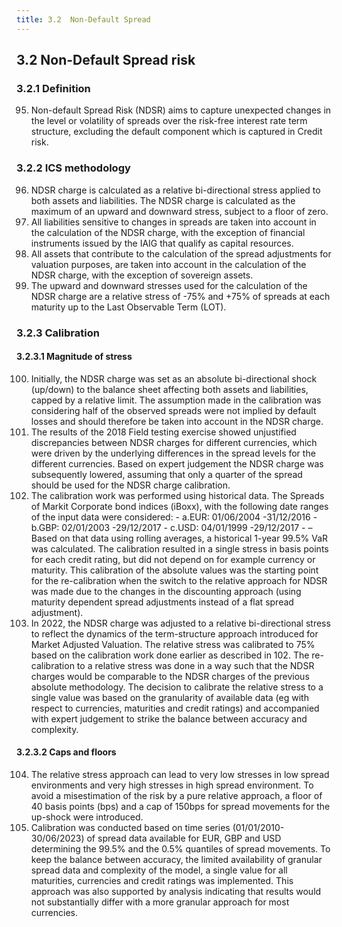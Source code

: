 ```yaml
---
title: 3.2  Non-Default Spread 
---
```

## 3.2  Non-Default Spread risk
### 3.2.1  Definition
95. Non-default Spread Risk (NDSR) aims to capture unexpected changes in the level or volatility of spreads over the risk-free interest rate term structure, excluding the default component which is captured in Credit risk.

### 3.2.2  ICS methodology
96. NDSR charge is calculated as a relative bi-directional stress applied to both assets and liabilities. The NDSR charge is calculated as the maximum of an upward and downward stress, subject to a floor of zero.
97. All liabilities sensitive to changes in spreads are taken into account in the calculation of the NDSR charge, with the exception of financial instruments issued by the IAIG that qualify as capital resources.
98. All assets that contribute to the calculation of the spread adjustments for valuation purposes, are taken into account in the calculation of the NDSR charge, with the exception of sovereign assets.
99. The upward and downward stresses used for the calculation of the NDSR charge are a relative stress of -75% and +75% of spreads at each maturity up to the Last Observable Term (LOT).

### 3.2.3  Calibration
#### 3.2.3.1  Magnitude of stress
100. Initially, the NDSR charge was set as an absolute bi-directional shock (up/down) to the balance sheet affecting both assets and liabilities, capped by a relative limit. The assumption made in the calibration was considering half of the observed spreads were not implied by default losses and should therefore be taken into account in the NDSR charge.
101. The results of the 2018 Field testing exercise showed unjustified discrepancies between NDSR charges for different currencies, which were driven by the underlying differences in the spread levels for the different currencies. Based on expert judgement<GTooltipIcon desc="Various studies came to very different results to the proportion of the spread that is attributable to default. Eg. “The Components of Corporate Credit Spreads: Default, Recovery, Tax, Jumps, Liquidity, and Market Factors” state numbers as low as 5%, while “Dissecting Corporate Bonds and CDS Spreads” provides numbers as high as 47%. In addition, the proportion also seems to change strongly over time. “Default risk in corporate yield spreads” states that for some time periods it can even reach 73.79% for Baa bonds."/> the NDSR charge was subsequently lowered, assuming that only a quarter of the spread should be used for the NDSR charge calibration.
102. The calibration work was performed using historical data. The Spreads of Markit Corporate bond indices (iBoxx), with the following date ranges of the input data were considered:
    - a.EUR: 01/06/2004 -31/12/2016
    - b.GBP: 02/01/2003 -29/12/2017
    - c.USD: 04/01/1999 -29/12/2017
    - – Based on that data using rolling averages, a historical 1-year 99.5% VaR was calculated. The calibration resulted in a single stress in basis points for each credit rating, but did not depend on for example currency or maturity. This calibration of the absolute values was the starting point for the re-calibration when the switch to the relative approach for NDSR was made due to the changes in the discounting approach (using maturity dependent spread adjustments instead of a flat spread adjustment).
103. In 2022, the NDSR charge was adjusted to a relative bi-directional stress to reflect the dynamics of the term-structure approach introduced for Market Adjusted Valuation. The relative stress was calibrated to 75% based on the calibration work done earlier as described in 102. The re-calibration to a relative stress was done in a way such that the NDSR charges would be comparable to the NDSR charges of the previous absolute methodology. The decision to calibrate the relative stress to a single value was based on the granularity of available data (eg with respect to currencies, maturities and credit ratings) and accompanied with expert judgement to strike the balance between accuracy and complexity.

#### 3.2.3.2  Caps and floors
104. The relative stress approach can lead to very low stresses in low spread environments and very high stresses in high spread environment. To avoid a misestimation of the risk by a pure relative approach, a floor of 40 basis points (bps) and a cap of 150bps for spread movements for the up-shock were introduced.
105. Calibration was conducted based on time series (01/01/2010-30/06/2023) of spread data available for EUR, GBP and USD determining the 99.5% and the 0.5% quantiles of spread movements. To keep the balance between accuracy, the limited availability of granular spread data and complexity of the model, a single value for all maturities, currencies and credit ratings was implemented. This approach was also supported by analysis indicating that results would not substantially differ with a more granular approach for most currencies.

